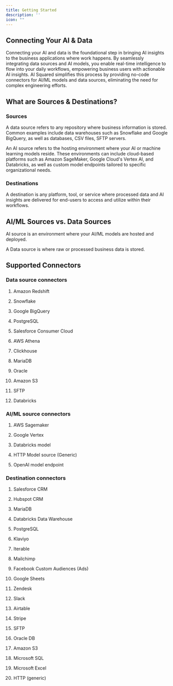 ```yaml
---
title: Getting Started
description: ''
icon: ""
---
```


## Connecting Your AI & Data 

Connecting your AI and data is the foundational step in bringing AI insights to the business applications where work happens. By seamlessly integrating data sources and AI models, you enable real-time intelligence to flow into your daily workflows, empowering business users with actionable AI insights. AI Squared simplifies this process by providing no-code connectors for AI/ML models and data sources, eliminating the need for complex engineering efforts. 

## What are Sources & Destinations? 

### Sources
A data source refers to any repository where business information is stored. Common examples include data warehouses such as Snowflake and Google BigQuery, as well as databases, CSV files, SFTP servers.  

An AI source refers to the hosting environment where your AI or machine learning models reside. These environments can include cloud-based platforms such as Amazon SageMaker, Google Cloud's Vertex AI, and Databricks, as well as custom model endpoints tailored to specific organizational needs. 

### Destinations
A destination is any platform, tool, or service where processed data and AI insights are delivered for end-users to access and utilize within their workflows. 

## AI/ML Sources vs. Data Sources 

AI source is an environment where your AI/ML models are hosted and deployed.  

A Data source is where raw or processed business data is stored.  

## Supported Connectors 

### Data source connectors  

1. Amazon Redshift  

2. Snowflake  

3. Google BigQuery  

4. PostgreSQL  

5. Salesforce Consumer Cloud  

6. AWS Athena  

7. Clickhouse  

8. MariaDB  

9. Oracle  

10. Amazon S3  

11. SFTP  

12. Databricks  

### AI/ML source connectors  

1. AWS Sagemaker  

2. Google Vertex  

3. Databricks model  

4. HTTP Model source (Generic)  

5. OpenAI model endpoint  

### Destination connectors  

1. Salesforce CRM  

2. Hubspot CRM  

3. MariaDB  

4. Databricks Data Warehouse  

5. PostgreSQL  

6. Klaviyo  

7. Iterable  

8. Mailchimp  

9. Facebook Custom Audiences (Ads)  

10. Google Sheets  

11. Zendesk  

12. Slack  

13. Airtable  

14. Stripe  

15. SFTP  

16. Oracle DB  

17. Amazon S3  

18. Microsoft SQL  

19. Microsoft Excel  

20. HTTP (generic)
